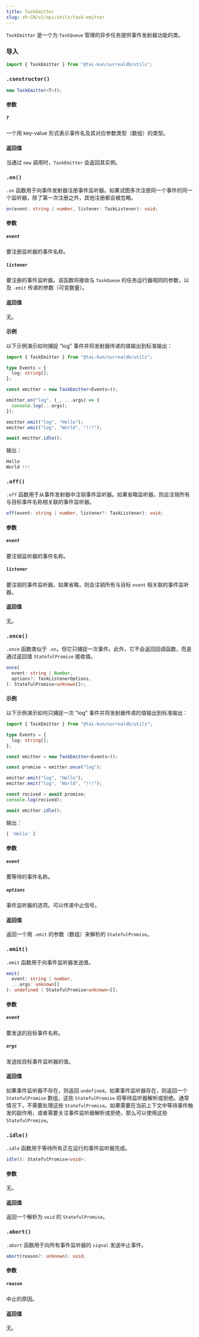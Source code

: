 ```yaml
---
title: TaskEmitter
slug: zh-CN/v2/api/utils/task-emitter
---
```



`TaskEmitter` 是一个为 `TaskQueue` 管理的异步任务提供事件发射器功能的类。

### 导入

```ts
import { TaskEmitter } from "@tai-kun/surrealdb/utils";
```

### `.constructor()`

```ts
new TaskEmitter<T>();
```

#### 参数

##### `T`

一个用 key-value 形式表示事件名及其对应参数类型（数组）的类型。

#### 返回值

当通过 `new` 调用时，`TaskEmitter` 会返回其实例。

### `.on()` <Badge variant="instance" /><Badge variant="method" />

`.on` 函数用于向事件发射器注册事件监听器。如果试图多次注册同一个事件的同一个监听器，除了第一次注册之外，其他注册都会被忽略。

```ts
on(event: string | number, listener: TaskListener): void;
```

#### 参数

##### `event`

要注册监听器的事件名称。

##### `listener`

要注册的事件监听器。该函数将接收与 `TaskQueue` 的任务运行器相同的参数，以及 `.emit` 传递的参数（可变数量）。

#### 返回值

无。

#### 示例

以下示例演示如何捕捉 "log" 事件并将发射器传递的值输出到标准输出：

```ts
import { TaskEmitter } from "@tai-kun/surrealdb/utils";

type Events = {
  log: string[];
};

const emitter = new TaskEmitter<Events>();

emitter.on("log", (_, ...args) => {
  console.log(...args);
});

emitter.emit("log", "Hello");
emitter.emit("log", "World", "!!!");

await emitter.idle();
```

输出：

```js
Hello
World !!!
```

### `.off()` <Badge variant="instance" /><Badge variant="method" />

`.off` 函数用于从事件发射器中注销事件监听器。如果省略监听器，则会注销所有与目标事件名称相关联的事件监听器。

```ts
off(event: string | number, listener?: TaskListener): void;
```

#### 参数

##### `event`

要注销监听器的事件名称。

##### `listener`

要注销的事件监听器。如果省略，则会注销所有与目标 `event` 相关联的事件监听器。

#### 返回值

无。

### `.once()` <Badge variant="instance" /><Badge variant="method" />

`.once` 函数类似于 `.on`，但它只捕捉一次事件。此外，它不会返回回调函数，而是通过返回值 `StatefulPromise` 接收值。

```ts
once(
  event: string | Number,
  options?: TaskListenerOptions,
): StatefulPromise<unknown[]>;
```

#### 示例

以下示例演示如何只捕捉一次 "log" 事件并将发射器传递的值输出到标准输出：

```ts
import { TaskEmitter } from "@tai-kun/surrealdb/utils";

type Events = {
  log: string[];
};

const emitter = new TaskEmitter<Events>();

const promise = emitter.once("log");

emitter.emit("log", "Hello");
emitter.emit("log", "World", "!!!");

const recived = await promise;
console.log(recived);

await emitter.idle();
```

输出：

```js
[ 'Hello' ]
```

#### 参数

##### `event`

要等待的事件名称。

##### `options`

事件监听器的选项。可以传递中止信号。

#### 返回值

返回一个用 `.emit` 的参数（数组）来解析的 `StatefulPromise`。

### `.emit()` <Badge variant="instance" /><Badge variant="method" />

`.emit` 函数用于向事件监听器发送值。

```ts
emit(
  event: string | number,
  ...args: unknown[]
): undefined | StatefulPromise<unknown>[];
```

#### 参数

##### `event`

要发送的目标事件名称。

##### `args`

发送给目标事件监听器的值。

#### 返回值

如果事件监听器不存在，则返回 `undefined`。如果事件监听器存在，则返回一个 `StatefulPromise` 数组，这些 `StatefulPromise` 将等待监听器解析或拒绝。通常情况下，不需要处理这些 `StatefulPromise`。如果需要在当前上下文中等待事件触发的副作用，或者需要关注事件监听器解析或拒绝，那么可以使用这些 `StatefulPromise`。

### `.idle()` <Badge variant="instance" /><Badge variant="method" />

`.idle` 函数用于等待所有正在运行的事件监听器完成。

```ts
idle(): StatefulPromise<void>;
```

#### 参数

无。

#### 返回值

返回一个解析为 `void` 的 `StatefulPromise`。

### `.abort()` <Badge variant="instance" /><Badge variant="method" />

`.abort` 函数用于向所有事件监听器的 `signal` 发送中止事件。

```ts
abort(reason?: unknown): void;
```

#### 参数

##### `reason`

中止的原因。

#### 返回值

无。
